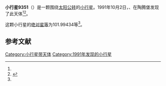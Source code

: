 {{Infobox planet
| bgcolour = #FFFFC0
| name = 9351 Neumayer
| symbol = 
| image = 
| caption = 
| discovery = yes
| discovery_ref = 
| discoverer = {{link-en|卢茨·D·施耐德|Lutz D. Schmadel}}、{{link-en|佛蒙特·伯根|Freimut Börngen}}
| discovery_site = [[陶腾堡|陶腾堡]] 
| discovered = 1991年10月2日
| designations = yes
| mp_name = 
| named_after = 
| alt_names = 1991 TH6/ 1997 JS4
| mp_category = [[主带小行星|主带小行星]]
| orbit_ref = <ref name="a">[http://ssd.jpl.nasa.gov/sbdb.cgi?sstr=9351 9351 Neumayer] {{Wayback|url=http://ssd.jpl.nasa.gov/sbdb.cgi?sstr=9351 |date=20170422124031 }}，小行星數據庫瀏覽器（JPL Small-Body Database Browser）－[[美国国家航空航天局|美国国家航空航天局]]喷气推进实验室</ref>
| epoch = 2456400.5（2013年4月18日更新）
| aphelion = {{convert|2.6908278|AU|km|3|abbr=on|lk=out}}
| perihelion = {{convert|2.0245216|AU|km|3|abbr=on}}
| semimajor = {{convert|2.3576747|AU|km|3|abbr=on}}
| eccentricity = 0.1413058
| period = 1322.28248日<br />3.62[[儒略年|儒略年]]
| avg_speed = 
| inclination = 2.82051
| asc_node = 246.54477
| mean_anomaly = 
| arg_peri = 101.99434
| satellites = 
| physical_characteristics = yes
| dimensions = 
| mass = 
| density = 
| surface_grav = 
| escape_velocity = 
| sidereal_day = 
| axial_tilt = 
| pole_ecliptic_lat = 
| pole_ecliptic_lon = 
| albedo = 
| temperatures= 
| temp_name1 = 
| mean_temp_1 = 
| max_temp_1 = 
| temp_name2 = 
| max_temp_2 = 
| spectral_type = 
| abs_magnitude = 101.99434
}}

'''小行星9351'''（{{lang-en|9351 Neumayer}}）是一颗围绕[[太阳|太阳]][[公转|公转]]的[[小行星|小行星]]。1991年10月2日，{{link-en|卢茨·D·施耐德|Lutz D. Schmadel}}、{{link-en|佛蒙特·伯根|Freimut Börngen}}在陶腾堡发现了此天体<ref name="a" /><ref>{{cite news|title=小行星列表|url=http://cfa-www.harvard.edu/iau/lists/NumberedMPs.txt|accessdate=2013-07-08|newspaper=哈佛大学|archive-date=2008-05-17|archive-url=https://web.archive.org/web/20080517010638/http://cfa-www.harvard.edu/iau/lists/NumberedMPs.txt|dead-url=no}}</ref>。

这颗小行星的[[绝对星等|绝对星等]]为101.99434等<ref name="a" />。

==参考文献==
{{reflist}}
{{Minor Planet Number|[[小行星9350|小行星9350]]|[[小行星9352|小行星9352]]}}

{{小天体}}
{{asteroid-stub}}

[[Category:小行星带天体|Category:小行星带天体]]
[[Category:1991年发现的小行星|Category:1991年发现的小行星]]